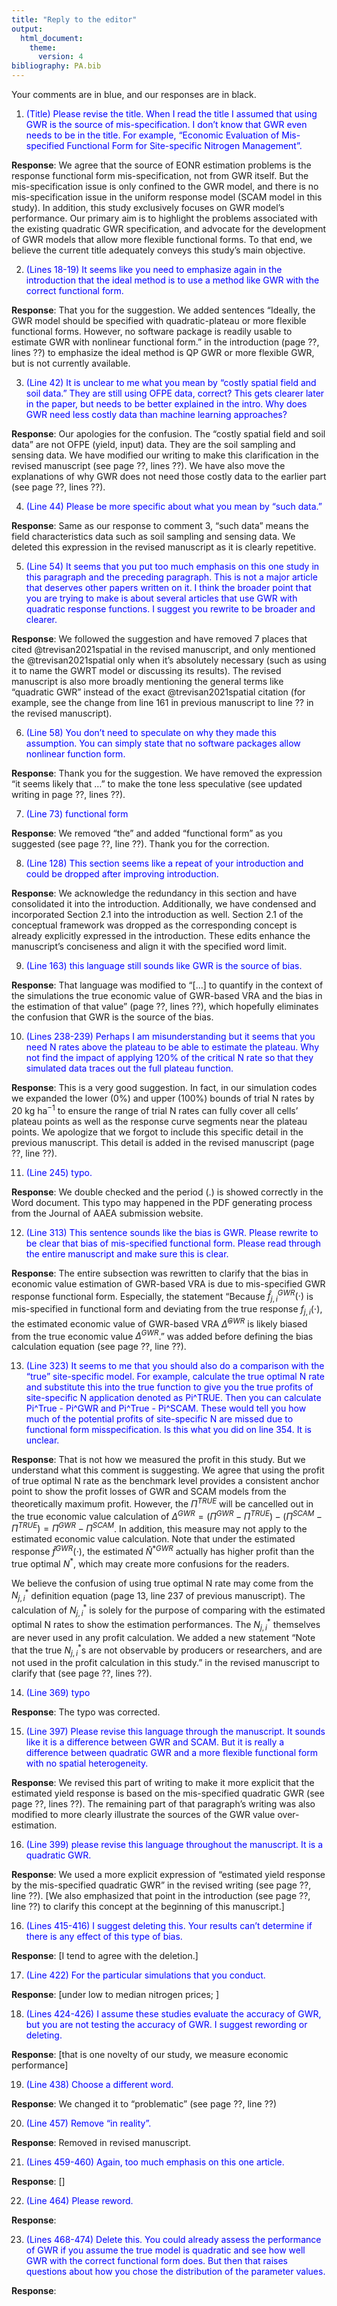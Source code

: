 ```yaml
---
title: "Reply to the editor"
output: 
  html_document:
    theme:
      version: 4
bibliography: PA.bib
---
```





Your comments are in blue, and our responses are in black.


1. <span style = "color: blue;"> (Title) Please revise the title. When I read the title I assumed that using GWR is the source of mis-specification. I don't know that GWR even needs to be in the title. For example, "Economic Evaluation of Mis-specified Functional Form for Site-specific Nitrogen Management". </span>

**Response**: We agree that the source of EONR estimation problems is the response functional form mis-specification, not from GWR itself. But the mis-specification issue is only confined to the GWR model, and there is no mis-specification issue in the uniform response model (SCAM model in this study). In addition, this study exclusively focuses on GWR model's performance. Our primary aim is to highlight the problems associated with the existing quadratic GWR specification, and advocate for the development of GWR models that allow more flexible functional forms. To that end, we believe the current title adequately conveys this study's main objective.


2. <span style = "color: blue;"> (Lines 18-19) It seems like you need to emphasize again in the introduction that the ideal method is to use a method like GWR with the correct functional form. </span>

**Response**: That you for the suggestion. We added sentences "Ideally, the GWR model should be specified with quadratic-plateau or more flexible functional forms. However, no software package is readily usable to estimate GWR with nonlinear functional form." in the introduction (page ??, lines ??) to emphasize the ideal method is QP GWR or more flexible GWR, but is not currently available.


3. <span style = "color: blue;"> (Line 42) It is unclear to me what you mean by "costly spatial field and soil data." They are still using OFPE data, correct? This gets clearer later in the paper, but needs to be better explained in the intro. Why does GWR need less costly data than machine learning approaches? </span>

**Response**: Our apologies for the confusion. The "costly spatial field and soil data" are not OFPE (yield, input) data. They are the soil sampling and sensing data. We have modified our writing to make this clarification in the revised manuscript (see page ??, lines ??). We have also move the explanations of why GWR does not need those costly data to the earlier part (see page ??, lines ??). 


4. <span style = "color: blue;"> (Line 44) Please be more specific about what you mean by "such data." </span>

**Response**: Same as our response to comment 3, "such data" means the field characteristics data such as soil sampling and sensing data. We deleted this expression in the revised manuscript as it is clearly repetitive.


5. <span style = "color: blue;"> (Line 54) It seems that you put too much emphasis on this one study in this paragraph and the preceding paragraph. This is not a major article that deserves other papers written on it. I think the broader point that you are trying to make is about several articles that use GWR with quadratic response functions. I suggest you rewrite to be broader and clearer. </span>

**Response**: We followed the suggestion and have removed 7 places that cited @trevisan2021spatial in the revised manuscript, and only mentioned the @trevisan2021spatial only when it's absolutely necessary (such as using it to name the GWRT model or discussing its results). The revised manuscript is also more broadly mentioning the general terms like "quadratic GWR" instead of the exact @trevisan2021spatial citation (for example, see the change from line 161 in previous manuscript to line ?? in the revised manuscript).


6. <span style = "color: blue;"> (Line 58) You don't need to speculate on why they made this assumption. You can simply state that no software packages allow nonlinear function form. </span>

**Response**: Thank you for the suggestion. We have removed the expression "it seems likely that ..." to make the tone less speculative (see updated writing in page ??, lines ??).


7. <span style = "color: blue;"> (Line 73) functional form </span>

**Response**: We removed "the" and added "functional form" as you suggested (see page ??, line ??). Thank you for the correction.


8. <span style = "color: blue;"> (Line 128) This section seems like a repeat of your introduction and could be dropped after improving introduction. </span>

**Response**: We acknowledge the redundancy in this section and have consolidated it into the introduction. Additionally, we have condensed and incorporated Section 2.1 into the introduction as well. Section 2.1 of the conceptual framework was dropped as the corresponding concept is already explicitly expressed in the introduction. These edits enhance the manuscript's conciseness and align it with the specified word limit.


9. <span style = "color: blue;"> (Line 163) this language still sounds like GWR is the source of bias.  </span>

**Response**: That language was modified to "[...] to quantify in the context of the simulations the true economic value of GWR-based VRA and the bias in the estimation of that value" (page ??, lines ??), which hopefully eliminates the confusion that GWR is the source of the bias.


10. <span style = "color: blue;"> (Lines 238-239) Perhaps I am misunderstanding but it seems that you need N rates above the plateau to be able to estimate the plateau. Why not find the impact of applying 120% of the critical N rate so that they simulated data traces out the full plateau function. </span>

**Response**: This is a very good suggestion. In fact, in our simulation codes we expanded the lower (0%) and upper (100%) bounds of trial N rates by 20 kg ha$^{-1}$ to ensure the range of trial N rates can fully cover all cells' plateau points as well as the response curve segments near the plateau points. We apologize that we forgot to include this specific detail in the previous manuscript. This detail is added in the revised manuscript (page ??, line ??).


11. <span style = "color: blue;"> (Line 245) typo. </span>

**Response**: We double checked and the period (.) is showed correctly in the Word document. This typo may happened in the PDF generating process from the Journal of AAEA submission website.


12. <span style = "color: blue;"> (Line 313) This sentence sounds like the bias is GWR. Please rewrite to be clear that bias of mis-specified functional form. Please read through the entire manuscript and make sure this is clear. </span>

**Response**: The entire subsection was rewritten to clarify that the bias in economic value estimation of GWR-based VRA is due to mis-specified GWR response functional form. Especially, the statement "Because $\hat{f}^{GWR}_{j,i}(\cdot)$ is mis-specified in functional form and deviating from the true response $f_{j,i}(\cdot)$, the estimated economic value of GWR-based VRA $\hat{\Delta}^{GWR}$ is likely biased from the true economic value $\Delta^{GWR}$." was added before defining the bias calculation equation (see page ??, line ??).


13. <span style = "color: blue;"> (Line 323) It seems to me that you should also do a comparison with the "true" site-specific model. For example, calculate the true optimal N rate and substitute this into the true function to give you the true profits of site-specific N application denoted as Pi^TRUE. Then you can calculate Pi^True - Pi^GWR and Pi^True - Pi^SCAM. These would tell you how much of the potential profits of site-specific N are missed due to functional form misspecification.  Is this what you did on line 354. It is unclear. </span>

**Response**: That is not how we measured the profit in this study. But we understand what this comment is suggesting. We agree that using the profit of true optimal N rate as the benchmark level provides a consistent anchor point to show the profit losses of GWR and SCAM models from the theoretically maximum profit. However, the $\Pi^{TRUE}$ will be cancelled out in the true economic value calculation of $\Delta^{GWR} = (\Pi^{GWR} - \Pi^{TRUE}) - (\Pi^{SCAM} - \Pi^{TRUE}) = \Pi^{GWR} - \Pi^{SCAM}$. In addition, this measure may not apply to the estimated economic value calculation. Note that under the estimated response $\hat{f}^{GWR}(\cdot)$, the estimated $\hat{N}^{*GWR}$ actually has higher profit than the true optimal $N^*$, which may create more confusions for the readers.

We believe the confusion of using true optimal N rate may come from the $N^*_{j,i}$ definition equation (page 13, line 237 of previous manuscript). The calculation of $N^*_{j,i}$ is solely for the purpose of comparing with the estimated optimal N rates to show the estimation performances. The $N^*_{j,i}$ themselves are never used in any profit calculation. We added a new statement "Note that the true $N^*_{j,i}$s are not observable by producers or researchers, and are not used in the profit calculation in this study." in the revised manuscript to clarify that (see page ??, lines ??).


14. <span style = "color: blue;"> (Line 369) typo </span>

**Response**: The typo was corrected.


15. <span style = "color: blue;"> (Line 397) Please revise this language through the manuscript. It sounds like it is a difference between GWR and SCAM. But it is really a difference between quadratic GWR and a more flexible functional form with no spatial heterogeneity. </span>

**Response**: We revised this part of writing to make it more explicit that the estimated yield response is based on the mis-specified quadratic GWR (see page ??, lines ??). The remaining part of that paragraph's writing was also modified to more clearly illustrate the sources of the GWR value over-estimation.


16. <span style = "color: blue;"> (Line 399) please revise this language throughout the manuscript. It is a quadratic GWR. </span>

**Response**: We used a more explicit expression of "estimated yield response by the mis-specified quadratic GWR" in the revised writing (see page ??, line ??). [We also emphasized that point in the introduction (see page ??, line ??) to clarify this concept at the beginning of this manuscript.]


16. <span style = "color: blue;"> (Lines 415-416) I suggest deleting this. Your results can't determine if there is any effect of this type of bias. </span>

**Response**: [I tend to agree with the deletion.]


17. <span style = "color: blue;"> (Line 422) For the particular simulations that you conduct. </span>

**Response**: [under low to median nitrogen prices; ]


18. <span style = "color: blue;"> (Lines 424-426) I assume these studies evaluate the accuracy of GWR, but you are not testing the accuracy of GWR. I suggest rewording or deleting. </span>

**Response**: [that is one novelty of our study, we measure economic performance]


19. <span style = "color: blue;"> (Line 438) Choose a different word. </span>

**Response**: We changed it to "problematic" (see page ??, line ??)


20. <span style = "color: blue;"> (Line 457) Remove "in reality". </span>

**Response**: Removed in revised manuscript.


21. <span style = "color: blue;"> (Lines 459-460) Again, too much emphasis on this one article. </span>

**Response**: []


22. <span style = "color: blue;"> (Line 464) Please reword. </span>

**Response**: 


23. <span style = "color: blue;"> (Lines 468-474) Delete this. You could already assess the performance of GWR if you assume the true model is quadratic and see how well GWR with the correct functional form does. But then that raises questions about how you chose the distribution of the parameter values. </span>

**Response**: 




